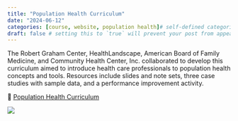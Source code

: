 ```yaml
---
title: "Population Health Curriculum"
date: "2024-06-12"
categories: [course, website, population health]# self-defined categories
draft: false # setting this to `true` will prevent your post from appearing on your listing page until you're ready!
---
```


The Robert Graham Center, HealthLandscape, American Board of Family Medicine, and Community Health Center, Inc. collaborated to develop this curriculum aimed to introduce health care professionals to population health concepts and tools. Resources include slides and note sets, three case studies with sample data, and a performance improvement activity.  

🔗 [Population Health Curriculum](https://www.graham-center.org/maps-data-tools/pop-health-curriculum.html)  

![](3.jpg)